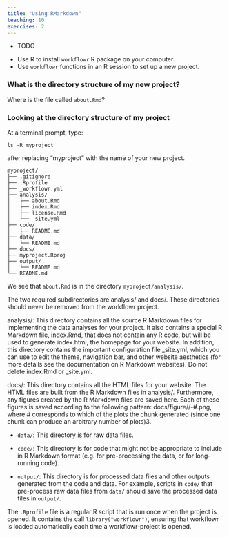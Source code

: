 ```yaml
---
title: "Using RMarkdown"
teaching: 10
exercises: 2
---
```


:::::::::::::::::::::::::::::::::::::: questions 


- TODO

::::::::::::::::::::::::::::::::::::::::::::::::

::::::::::::::::::::::::::::::::::::: objectives

- Use R to install `workflowr` R package on your computer.    
- Use `workflowr` functions in an R session to set up a new project.  


::::::::::::::::::::::::::::::::::::::::::::::::









:::::::::::::::::::::::::::::::::::::: challenge

### What is the directory structure of my new project? 

Where is the file called `about.Rmd`? 

:::::::::::::: solution

### Looking at the directory structure of my project

At a terminal prompt, type:

```
ls -R myproject
```

after replacing "myproject" with the name of your new project.

```
myproject/
├── .gitignore
├── .Rprofile
├── _workflowr.yml
├── analysis/
│   ├── about.Rmd
│   ├── index.Rmd
│   ├── license.Rmd
│   └── _site.yml
├── code/
│   ├── README.md
├── data/
│   └── README.md
├── docs/
├── myproject.Rproj
├── output/
│   └── README.md
└── README.md
```

We see that `about.Rmd` is in the directory `myproject/analysis/`.




:::::::::::::::::::::::::

::::::::::::::::::::::::::::::::::::::::::::::::::


The two required subdirectories are analysis/ and docs/. These directories should never be removed from the workflowr project.

analysis/: This directory contains all the source R Markdown files for implementing the data analyses for your project. It also contains a special R Markdown file, index.Rmd, that does not contain any R code, but will be used to generate index.html, the homepage for your website. In addition, this directory contains the important configuration file _site.yml, which you can use to edit the theme, navigation bar, and other website aesthetics (for more details see the documentation on R Markdown websites). Do not delete index.Rmd or _site.yml.


docs/: This directory contains all the HTML files for your website. The HTML files are built from the R Markdown files in analysis/. Furthermore, any figures created by the R Markdown files are saved here. Each of these figures is saved according to the following pattern: docs/figure/<insert Rmd filename>/<insert chunk name>-#.png, where # corresponds to which of the plots the chunk generated (since one chunk can produce an arbitrary number of plots)3.



* `data/`: This directory is for raw data files.

* `code/`: This directory is for code that might not be appropriate to include
in R Markdown format (e.g. for pre-processing the data, or for long-running
code).

* `output/`: This directory is for processed data files and other
outputs generated from the code and data. For example, scripts in
`code/` that pre-process raw data files from `data/` should save the
processed data files in `output/`.

The `.Rprofile` file is a regular R script that is run once when the project is
opened. It contains the call `library("workflowr")`, ensuring that workflowr is
loaded automatically each time a workflowr-project is opened.




